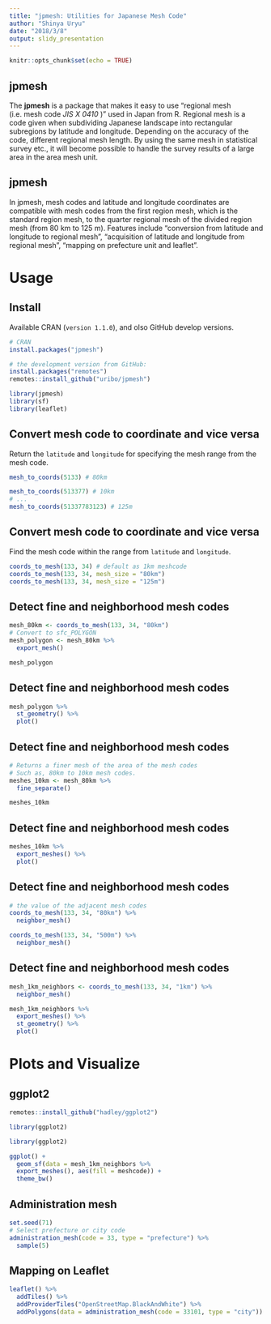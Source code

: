 ```yaml
---
title: "jpmesh: Utilities for Japanese Mesh Code"
author: "Shinya Uryu"
date: "2018/3/8"
output: slidy_presentation
---
```


```r
knitr::opts_chunk$set(echo = TRUE)
```
## jpmesh

The **jpmesh** is a package that makes it easy to use "regional mesh (i.e. mesh code _JIS X 0410_ )" used in Japan from R. Regional mesh is a code given when subdividing Japanese landscape into rectangular subregions by latitude and longitude. Depending on the accuracy of the code, different regional mesh length. By using the same mesh in statistical survey etc., it will become possible to handle the survey results of a large area in the area mesh unit.

## jpmesh

In jpmesh, mesh codes and latitude and longitude coordinates are compatible with mesh codes from the first region mesh, which is the standard region mesh, to the quarter regional mesh of the divided region mesh (from 80 km to 125 m). Features include "conversion from latitude and longitude to regional mesh", "acquisition of latitude and longitude from regional mesh", "mapping on prefecture unit and leaflet".

# Usage

## Install

Available CRAN (`version 1.1.0`), and olso GitHub develop versions.

```r
# CRAN
install.packages("jpmesh")
```

```r
# the development version from GitHub:
install.packages("remotes")
remotes::install_github("uribo/jpmesh")
```

```r
library(jpmesh)
library(sf)
library(leaflet)
```

## Convert mesh code to coordinate and vice versa

Return the `latitude` and `longitude` for specifying the mesh range from the mesh code.

```r
mesh_to_coords(5133) # 80km
```

```r
mesh_to_coords(513377) # 10km
# ...
mesh_to_coords(51337783123) # 125m
```

## Convert mesh code to coordinate and vice versa

Find the mesh code within the range from `latitude` and `longitude`.

```r
coords_to_mesh(133, 34) # default as 1km meshcode
coords_to_mesh(133, 34, mesh_size = "80km")
coords_to_mesh(133, 34, mesh_size = "125m")
```

## Detect fine and neighborhood mesh codes

```r
mesh_80km <- coords_to_mesh(133, 34, "80km")
# Convert to sfc_POLYGON
mesh_polygon <- mesh_80km %>% 
  export_mesh()

mesh_polygon
```

## Detect fine and neighborhood mesh codes

```r
mesh_polygon %>% 
  st_geometry() %>% 
  plot()
```


## Detect fine and neighborhood mesh codes

```r
# Returns a finer mesh of the area of the mesh codes
# Such as, 80km to 10km mesh codes.
meshes_10km <- mesh_80km %>% 
  fine_separate()

meshes_10km
```

## Detect fine and neighborhood mesh codes

```r
meshes_10km %>% 
  export_meshes() %>% 
  plot()
```

## Detect fine and neighborhood mesh codes

```r
# the value of the adjacent mesh codes
coords_to_mesh(133, 34, "80km") %>% 
  neighbor_mesh()

coords_to_mesh(133, 34, "500m") %>% 
  neighbor_mesh()
```

## Detect fine and neighborhood mesh codes

```r
mesh_1km_neighbors <- coords_to_mesh(133, 34, "1km") %>% 
  neighbor_mesh()

mesh_1km_neighbors %>% 
  export_meshes() %>% 
  st_geometry() %>% 
  plot()
```

# Plots and Visualize

## ggplot2

```r
remotes::install_github("hadley/ggplot2")

library(ggplot2)
```

```r
library(ggplot2)
```

```r
ggplot() +
  geom_sf(data = mesh_1km_neighbors %>% 
  export_meshes(), aes(fill = meshcode)) +
  theme_bw()
```

## Administration mesh

```r
set.seed(71)
# Select prefecture or city code
administration_mesh(code = 33, type = "prefecture") %>% 
  sample(5)
```

## Mapping on Leaflet

```r
leaflet() %>% 
  addTiles() %>% 
  addProviderTiles("OpenStreetMap.BlackAndWhite") %>% 
  addPolygons(data = administration_mesh(code = 33101, type = "city"))
```
